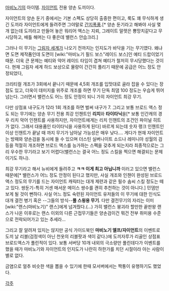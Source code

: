 [[마비노기]]의 아이템. [[자이언트]] 전용 양손 도끼이다.

자이언트의 양손 둔기 중에서는 기본 스펙도 상당히 출중한 편이고, 룩도 꽤 무식하게 생긴 도끼라 자이언트에게 들려주면 그야말로 [[간지폭풍]].[* 양손 둔기라고 해봐야 사실 몇 개 없는데 도끼라고 만들어 놓은 워리어 액스는 지뢰, 그레이트 말렛은 뿅망치같다고 무시당하고, 배틀 해머는 다 좋은데 밸런스 안습크리.]

그러나 이 무기는 [[그림자 세계]]가 나오기 전까지는 인지도가 바닥을 기는 무기였다. 왜냐면 도면 제작품인데 도면이 [wiki:"마비노기 필드 보스"레이드 보스]인 예티 드랍이었기 때문. 더욱 큰 문제는 예티와 악어 레이드 타임이 겹쳐 예티가 철저히 무시당했다는 것이다. 현재 그림자 세계 하드 보상으로 물량이 간간히 풀리기 때문에 공급은 어느 정도 안정되었다,

크리티컬 개조가 3회에서 끝나기 때문에 4,5회 개조를 입맛대로 골라 잡을 수 있다는 장점도 있고, 더욱이 데미지를 위주로 개조를 하면 무기 단독 최댐 100 정도는 우습게 뛰어 넘는다. 그러면서 밸런스도 어느 정도 안정이 되니 가히 자이언트 최강 무기.

다만 상점표 내구도가 12라 1회 개조를 하면 벌써 내구가 7. 그리고 보통 브로드 액스 정도 되는 무기에는 양손 무기 전용 최강 인챈트인 '''리치'''와 '''타이타닉'''을[* 보통 인간캐의 경우 리치 악어 인챈트를 사용하지만, 자이언트에게는 리치 인챈트의 조건인 파이널 히트가 없다. 그래서 대용품인 타이타닉을 사용하게 된다] 바르게 되는데 숫자 랭크 인챈트인 이상 인챈트가 끝날 때 까지 무기가 남아날 가능성은 매우 낮다…. 게다가 현재 자이언트는 방패와 양손검을 동시에 들 수 있으며 더스틴 실버나이트 소드나 레미니아 성월의 검 등을 적절히 개조하면 브로드 액스를 능가하는 스펙을 갖추게 되는지라 최종적으로는 그리 우수한 무기라고 보기 어렵다(밸런스는 결국 어느 정도 스킬을 찍으면 해결되는 문제이기도 하니).

최강 무기라고 해서 뉴비에게 들려주고 '''ㅋㅋ 이게 최고 아닙니까''' 이러고 있으면 밸런스 때문에[* 밸런스가 어느 정도 안정이 된다고 했지만, 사실 개조와 인챈이 완성된 브로드 액스 정도의 무기를 드는 자이언트 캐릭터는 대개 제련과 같은 필수 솜씨 스킬 정도는 떼고 있다. 쌍둔기-특히 거센 매서운 메이스 쌍수를 괜히 추천하는 것이 아니다.] 민뎀만 보게 될 것이 뻔하다. 사실 어느 정도 숙련된 자이언트 유저들의 이 무기에 대한 인식도 대개 결전 병기 혹은 --그들의 방식--'''풀 스윙용 무기'''. 다만 결전무기의 자리는 이미 [wiki:"랜스(마비노기)" 랜스]에게 넘겨줬다.(...) 가히 밸런스 붕괴라 할만한 끝판왕 랜스가 나온 이후로는 랜스 이외의 다른 근접무기들은 양손검이건 뭐건 전부 취미용 수준으로 전락되어가고 있는 추세라...

그리고 잘 알려져 있지는 않지만 공식 가이드북인 '''마비노기 엘프/자이언트'''의 이벤트로 도끼 날 리블(검정색이 아닌 천옷의 리블팟과 색이 같다.)에 도끼자루가 리골인 상점표 브로드액스가 풀린적이 있다. 보통 서버당 10개 내외의 극소량만 풀린데다가 이벤트를 했을 때가 마비노기와 자이언트의 인지도가 나란히 하한가를 치던 시절이라 아는 사람이 별로 없다.

금염으로 얼추 비슷한 색을 뽑을 수 있기에 한때 모서버에서는 짝퉁이 유행하기도 했었다.


[[각주]]
